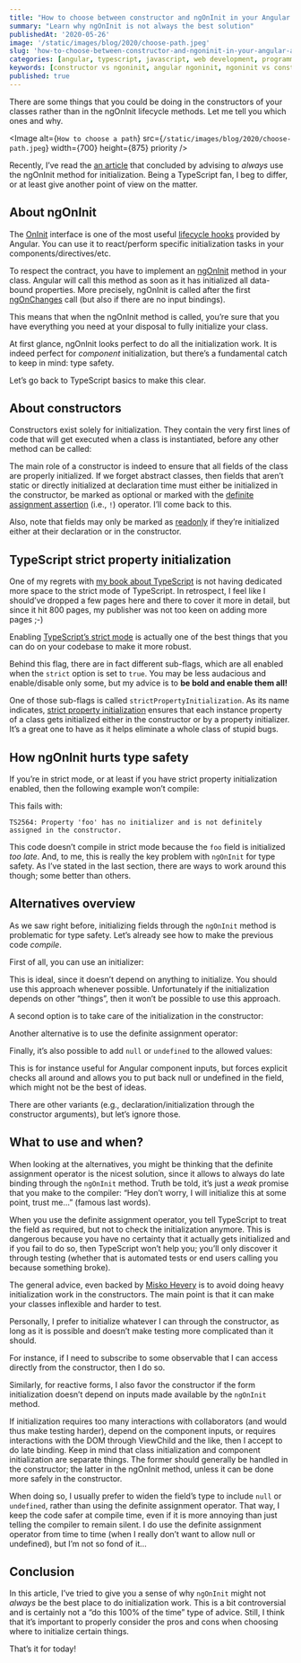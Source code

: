 ```yaml
---
title: "How to choose between constructor and ngOnInit in your Angular apps"
summary: "Learn why ngOnInit is not always the best solution"
publishedAt: '2020-05-26'
image: '/static/images/blog/2020/choose-path.jpeg'
slug: 'how-to-choose-between-constructor-and-ngoninit-in-your-angular-apps'
categories: [angular, typescript, javascript, web development, programming]
keywords: [constructor vs ngoninit, angular ngoninit, ngoninit vs constructor, angular, typescript]
published: true
---
```


There are some things that you could be doing in the constructors of your classes rather than in the ngOnInit lifecycle methods. Let me tell you which ones and why.

<Image
  alt={`How to choose a path`}
  src={`/static/images/blog/2020/choose-path.jpeg`}
  width={700}
  height={875}
  priority
/>

Recently, I’ve read the [an article](https://medium.com/javascript-in-plain-english/ngoninit-vs-constructor-in-angular-75db8cfa0e17) that concluded by advising to _always_ use the ngOnInit method for initialization. Being a TypeScript fan, I beg to differ, or at least give another point of view on the matter.

## About ngOnInit

The [OnInit](https://angular.io/api/core/OnInit) interface is one of the most useful [lifecycle hooks](https://angular.io/guide/lifecycle-hooks) provided by Angular. You can use it to react/perform specific initialization tasks in your components/directives/etc.

To respect the contract, you have to implement an [ngOnInit](https://angular.io/api/core/OnInit#ngOnInit) method in your class. Angular will call this method as soon as it has initialized all data-bound properties. More precisely, ngOnInit is called after the first [ngOnChanges](https://angular.io/api/core/OnChanges) call (but also if there are no input bindings).

This means that when the ngOnInit method is called, you’re sure that you have everything you need at your disposal to fully initialize your class.

At first glance, ngOnInit looks perfect to do all the initialization work. It is indeed perfect for _component_ initialization, but there’s a fundamental catch to keep in mind: type safety.

Let’s go back to TypeScript basics to make this clear.

## About constructors

Constructors exist solely for initialization. They contain the very first lines of code that will get executed when a class is instantiated, before any other method can be called:

<Gist gistLink="dsebastien/c3574e7b2e11603aa0820744078fcaff" />

The main role of a constructor is indeed to ensure that all fields of the class are properly initialized. If we forget abstract classes, then fields that aren’t static or directly initialized at declaration time must either be initialized in the constructor, be marked as optional or marked with the [definite assignment assertion](https://www.typescriptlang.org/docs/handbook/release-notes/typescript-2-7.html#definite-assignment-assertions) (i.e., `!`) operator. I’ll come back to this.

Also, note that fields may only be marked as [readonly](https://www.typescriptlang.org/docs/handbook/classes.html#readonly-modifier) if they’re initialized either at their declaration or in the constructor.

## TypeScript strict property initialization

One of my regrets with [my book about TypeScript](https://www.amazon.com/gp/product/B081FB89BL?tag=dsebastien00-20) is not having dedicated more space to the strict mode of TypeScript. In retrospect, I feel like I should’ve dropped a few pages here and there to cover it more in detail, but since it hit 800 pages, my publisher was not too keen on adding more pages ;-)

Enabling [TypeScript’s strict mode](https://mariusschulz.com/blog/the-strict-compiler-option-in-typescript) is actually one of the best things that you can do on your codebase to make it more robust.

Behind this flag, there are in fact different sub-flags, which are all enabled when the `strict` option is set to `true`. You may be less audacious and enable/disable only some, but my advice is to **be bold and enable them all!**

One of those sub-flags is called `strictPropertyInitialization`. As its name indicates, [strict property initialization](https://www.typescriptlang.org/docs/handbook/release-notes/typescript-2-7.html#strict-class-initialization) ensures that each instance property of a class gets initialized either in the constructor or by a property initializer. It’s a great one to have as it helps eliminate a whole class of stupid bugs.

## How ngOnInit hurts type safety

If you’re in strict mode, or at least if you have strict property initialization enabled, then the following example won’t compile:

<Gist gistLink="dsebastien/eb18bf5608e1b1e53a2127d4554c44e7" />

This fails with:

```
TS2564: Property 'foo' has no initializer and is not definitely assigned in the constructor.
```

This code doesn’t compile in strict mode because the `foo` field is initialized _too late_. And, to me, this is really the key problem with `ngOnInit` for type safety. As I’ve stated in the last section, there are ways to work around this though; some better than others.

## Alternatives overview

As we saw right before, initializing fields through the `ngOnInit` method is problematic for type safety. Let’s already see how to make the previous code _compile_.

First of all, you can use an initializer:

<Gist gistLink="dsebastien/d9e5aa4fdf62cc9fa03036b8ca09ff43" />

This is ideal, since it doesn’t depend on anything to initialize. You should use this approach whenever possible. Unfortunately if the initialization depends on other “things”, then it won’t be possible to use this approach.

A second option is to take care of the initialization in the constructor:

<Gist gistLink="dsebastien/a6886a083422ba1834f4d5c27143be2f" />

Another alternative is to use the definite assignment operator:

<Gist gistLink="dsebastien/d03e24c31d1dadee3b7793b00b535b53" />

Finally, it’s also possible to add `null` or `undefined` to the allowed values:

<Gist gistLink="dsebastien/e02d4623607ace111243d022a228ea78" />

This is for instance useful for Angular component inputs, but forces explicit checks all around and allows you to put back null or undefined in the field, which might not be the best of ideas.

There are other variants (e.g., declaration/initialization through the constructor arguments), but let’s ignore those.

## What to use and when?

When looking at the alternatives, you might be thinking that the definite assignment operator is the nicest solution, since it allows to always do late binding through the `ngOnInit` method. Truth be told, it’s just a _weak_ promise that you make to the compiler: “Hey don’t worry, I will initialize this at some point, trust me…” (famous last words).

When you use the definite assignment operator, you tell TypeScript to treat the field as required, but not to check the initialization anymore. This is dangerous because you have no certainty that it actually gets initialized and if you fail to do so, then TypeScript won’t help you; you’ll only discover it through testing (whether that is automated tests or end users calling you because something broke).

The general advice, even backed by [Misko Hevery](http://misko.hevery.com/code-reviewers-guide/flaw-constructor-does-real-work/) is to avoid doing heavy initialization work in the constructors. The main point is that it can make your classes inflexible and harder to test.

Personally, I prefer to initialize whatever I can through the constructor, as long as it is possible and doesn’t make testing more complicated than it should.

For instance, if I need to subscribe to some observable that I can access directly from the constructor, then I do so.

Similarly, for reactive forms, I also favor the constructor if the form initialization doesn’t depend on inputs made available by the `ngOnInit` method.

If initialization requires too many interactions with collaborators (and would thus make testing harder), depend on the component inputs, or requires interactions with the DOM through ViewChild and the like, then I accept to do late binding. Keep in mind that class initialization and component initialization are separate things. The former should generally be handled in the constructor; the latter in the ngOnInit method, unless it can be done more safely in the constructor.

When doing so, I usually prefer to widen the field’s type to include `null` or `undefined`, rather than using the definite assignment operator. That way, I keep the code safer at compile time, even if it is more annoying than just telling the compiler to remain silent. I do use the definite assignment operator from time to time (when I really don’t want to allow null or undefined), but I’m not so fond of it…

## Conclusion

In this article, I’ve tried to give you a sense of why `ngOnInit` might not _always_ be the best place to do initialization work. This is a bit controversial and is certainly not a “do this 100% of the time” type of advice. Still, I think that it’s important to properly consider the pros and cons when choosing where to initialize certain things.

That’s it for today!

<BlogPostSignature />

